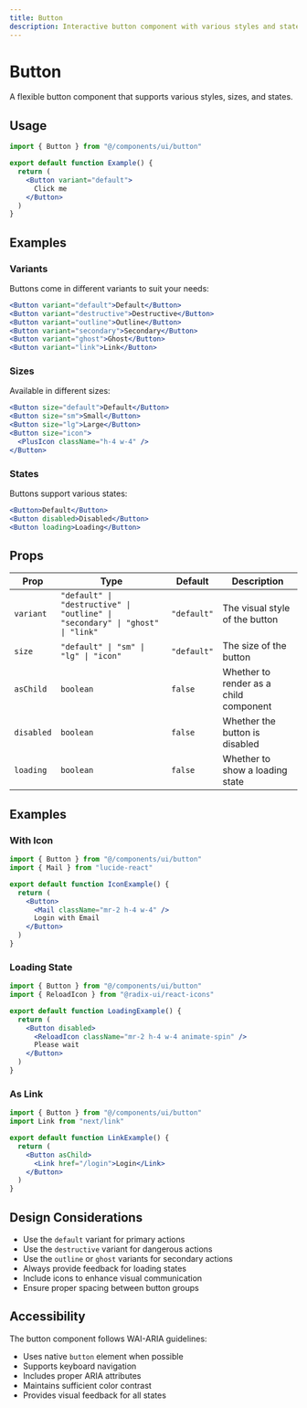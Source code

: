 ```yaml
---
title: Button
description: Interactive button component with various styles and states.
---
```


# Button

A flexible button component that supports various styles, sizes, and states.

## Usage

```jsx
import { Button } from "@/components/ui/button"

export default function Example() {
  return (
    <Button variant="default">
      Click me
    </Button>
  )
}
```

## Examples

### Variants

Buttons come in different variants to suit your needs:

```jsx
<Button variant="default">Default</Button>
<Button variant="destructive">Destructive</Button>
<Button variant="outline">Outline</Button>
<Button variant="secondary">Secondary</Button>
<Button variant="ghost">Ghost</Button>
<Button variant="link">Link</Button>
```

### Sizes

Available in different sizes:

```jsx
<Button size="default">Default</Button>
<Button size="sm">Small</Button>
<Button size="lg">Large</Button>
<Button size="icon">
  <PlusIcon className="h-4 w-4" />
</Button>
```

### States

Buttons support various states:

```jsx
<Button>Default</Button>
<Button disabled>Disabled</Button>
<Button loading>Loading</Button>
```

## Props

| Prop | Type | Default | Description |
|------|------|---------|-------------|
| `variant` | `"default" \| "destructive" \| "outline" \| "secondary" \| "ghost" \| "link"` | `"default"` | The visual style of the button |
| `size` | `"default" \| "sm" \| "lg" \| "icon"` | `"default"` | The size of the button |
| `asChild` | `boolean` | `false` | Whether to render as a child component |
| `disabled` | `boolean` | `false` | Whether the button is disabled |
| `loading` | `boolean` | `false` | Whether to show a loading state |

## Examples

### With Icon

```jsx
import { Button } from "@/components/ui/button"
import { Mail } from "lucide-react"

export default function IconExample() {
  return (
    <Button>
      <Mail className="mr-2 h-4 w-4" />
      Login with Email
    </Button>
  )
}
```

### Loading State

```jsx
import { Button } from "@/components/ui/button"
import { ReloadIcon } from "@radix-ui/react-icons"

export default function LoadingExample() {
  return (
    <Button disabled>
      <ReloadIcon className="mr-2 h-4 w-4 animate-spin" />
      Please wait
    </Button>
  )
}
```

### As Link

```jsx
import { Button } from "@/components/ui/button"
import Link from "next/link"

export default function LinkExample() {
  return (
    <Button asChild>
      <Link href="/login">Login</Link>
    </Button>
  )
}
```

## Design Considerations

- Use the `default` variant for primary actions
- Use the `destructive` variant for dangerous actions
- Use the `outline` or `ghost` variants for secondary actions
- Always provide feedback for loading states
- Include icons to enhance visual communication
- Ensure proper spacing between button groups

## Accessibility

The button component follows WAI-ARIA guidelines:

- Uses native `button` element when possible
- Supports keyboard navigation
- Includes proper ARIA attributes
- Maintains sufficient color contrast
- Provides visual feedback for all states 